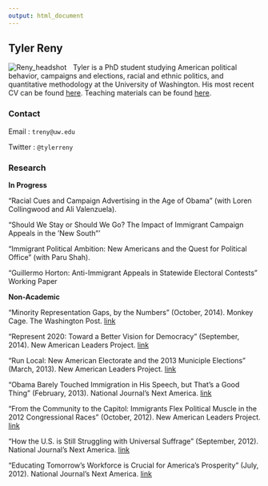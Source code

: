 ```yaml
---
output: html_document
---
```


Tyler Reny
------


<img src="/Users/treny/Dropbox/Website/Images/headshot2.jpg" alt="Reny_headshot" align="left" style="PADDING-RIGHT: 10px" >

Tyler is a PhD student studying American political behavior, campaigns and elections, racial and ethnic politics, and quantitative methodology at the University of Washington. His most recent CV can be found [here](https://www.dropbox.com/s/12lqvveeloqpdm8/Academic_CV_9-23-14.pdf?dl=0). Teaching materials can be found [here](http://tylerreny.github.io/teaching-site/).


<h3>Contact</h3>

Email : `treny@uw.edu` 

Twitter : `@tylerreny`

<h3>Research</h3>

**In Progress**

“Racial Cues and Campaign Advertising in the Age of Obama” (with Loren Collingwood and Ali Valenzuela).

“Should We Stay or Should We Go? The Impact of Immigrant Campaign Appeals in the ’New South”’

“Immigrant Political Ambition: New Americans and the Quest for Political Office” (with Paru Shah).

“Guillermo Horton: Anti-Immigrant Appeals in Statewide Electoral Contests” Working Paper

**Non-Academic**

“Minority Representation Gaps, by the Numbers” (October, 2014). Monkey Cage. The Washington Post. [link](http://wapo.st/ZGQntG)

“Represent 2020: Toward a Better Vision for Democracy” (September, 2014). New American Leaders Project. [link](http://bit.ly/1tLsVcV)

“Run Local: New American Electorate and the 2013 Municiple Elections” (March, 2013). New American Leaders Project. [link](http://bit.ly/WKwtGR)

“Obama Barely Touched Immigration in His Speech, but That’s a Good Thing” (February, 2013). National Journal’s Next America. [link](http://bit.ly/12R7lVG)

“From the Community to the Capitol: Immigrants Flex Political Muscle in the 2012 Congressional Races” (October, 2012). New American Leaders Project. [link](http://bit.ly/RLVzVF)

“How the U.S. is Still Struggling with Universal Suffrage” (September, 2012). National Journal’s Next America. [link](http://bit.ly/UDAUpD)

“Educating Tomorrow’s Workforce is Crucial for America’s Prosperity” (July, 2012). National Journal’s Next America. [link](http://bit.ly/NCHoyf)

 







